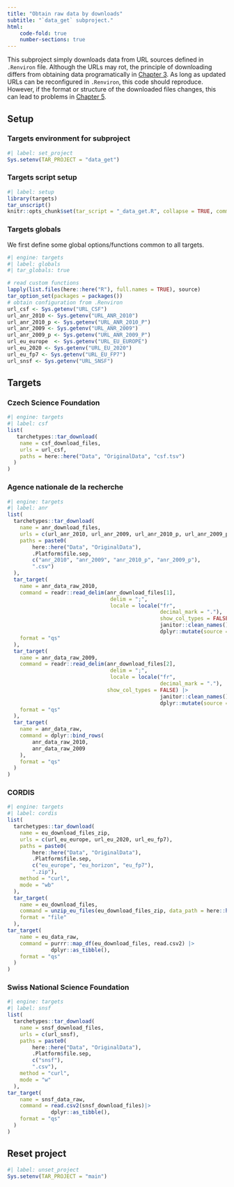 ```yaml
---
title: "Obtain raw data by downloads"
subtitle: "`data_get` subproject."
html:
    code-fold: true
    number-sections: true
---
```


This subproject simply downloads data from URL sources defined in `.Renviron` file. Although the URLs may rot, the principle of downloading differs from obtaining data programatically in [Chapter 3](data_api.qmd). As long as updated URLs can be reconfigured in `.Renviron`, this code should reproduce. However, if the format or structure of the downloaded files changes, this can lead to problems in [Chapter 5](../data_process.qmd).


## Setup

### Targets environment for subproject

```r
#| label: set_project
Sys.setenv(TAR_PROJECT = "data_get")
```

### Targets script setup

```r
#| label: setup
library(targets)
tar_unscript()
knitr::opts_chunk$set(tar_script = "_data_get.R", collapse = TRUE, comment = "#>")
```


### Targets globals

We first define some global options/functions common to all targets.

```r
#| engine: targets
#| label: globals
#| tar_globals: true

# read custom functions
lapply(list.files(here::here("R"), full.names = TRUE), source)
tar_option_set(packages = packages())
# obtain configuration from .Renviron
url_csf <- Sys.getenv("URL_CSF")
url_anr_2010 <- Sys.getenv("URL_ANR_2010")
url_anr_2010_p <- Sys.getenv("URL_ANR_2010_P")
url_anr_2009 <- Sys.getenv("URL_ANR_2009")
url_anr_2009_p <- Sys.getenv("URL_ANR_2009_P")
url_eu_europe  <- Sys.getenv("URL_EU_EUROPE")
url_eu_2020 <- Sys.getenv("URL_EU_2020")
url_eu_fp7 <- Sys.getenv("URL_EU_FP7")
url_snsf <- Sys.getenv("URL_SNSF")
```

## Targets

### Czech Science Foundation

```r
#| engine: targets
#| label: csf
list(
   tarchetypes::tar_download(
    name = csf_download_files,
    urls = url_csf,
    paths = here::here("Data", "OriginalData", "csf.tsv")
  )
)
```

### Agence nationale de la recherche

```r
#| engine: targets
#| label: anr
list(
  tarchetypes::tar_download(
    name = anr_download_files,
    urls = c(url_anr_2010, url_anr_2009, url_anr_2010_p, url_anr_2009_p),
    paths = paste0(
        here::here("Data", "OriginalData"), 
        .Platform$file.sep,  
        c("anr_2010", "anr_2009", "anr_2010_p", "anr_2009_p"), 
        ".csv")
  ),
  tar_target(
    name = anr_data_raw_2010,
    command = readr::read_delim(anr_download_files[1],
                                 delim = ";",
                                 locale = locale("fr",
                                                 decimal_mark = "."),
                                                 show_col_types = FALSE) |> 
                                                 janitor::clean_names()|> 
                                                 dplyr::mutate(source = "since2010"),
    format = "qs"
  ),
  tar_target(
    name = anr_data_raw_2009,
    command = readr::read_delim(anr_download_files[2],
                                 delim = ";",
                                 locale = locale("fr",
                                                 decimal_mark = "."),
                                show_col_types = FALSE) |> 
                                                 janitor::clean_names() |> 
                                                 dplyr::mutate(source = "before2009"),
    format = "qs"
  ),
  tar_target(
    name = anr_data_raw,
    command = dplyr::bind_rows(
        anr_data_raw_2010,
        anr_data_raw_2009
    ),
    format = "qs"
  )
)
```

### CORDIS

```r
#| engine: targets
#| label: cordis
list(
  tarchetypes::tar_download(
    name = eu_download_files_zip,
    urls = c(url_eu_europe, url_eu_2020, url_eu_fp7),
    paths = paste0(
        here::here("Data", "OriginalData"), 
        .Platform$file.sep,  
        c("eu_europe", "eu_horizon", "eu_fp7"), 
        ".zip"),
    method = "curl",
    mode = "wb"
  ),
  tar_target(
    name = eu_download_files,
    command = unzip_eu_files(eu_download_files_zip, data_path = here::here("Data", "OriginalData")),
    format = "file" 
  ),
tar_target(
    name = eu_data_raw,
    command = purrr::map_df(eu_download_files, read.csv2) |> 
              dplyr::as_tibble(),
    format = "qs" 
  )
)
```

### Swiss National Science Foundation

```r
#| engine: targets
#| label: snsf
list(
  tarchetypes::tar_download(
    name = snsf_download_files,
    urls = c(url_snsf),
    paths = paste0(
        here::here("Data", "OriginalData"), 
        .Platform$file.sep,  
        c("snsf"), 
        ".csv"),
    method = "curl",
    mode = "w"
  ),
tar_target(
    name = snsf_data_raw,
    command = read.csv2(snsf_download_files)|> 
              dplyr::as_tibble(),
    format = "qs" 
  )
)
```

## Reset project
```r
#| label: unset_project
Sys.setenv(TAR_PROJECT = "main")
```
